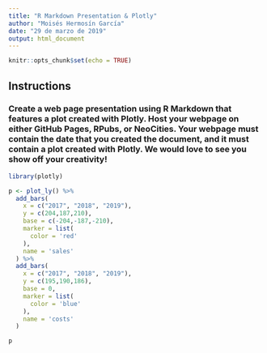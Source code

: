 ---
title: "R Markdown Presentation & Plotly"
author: "Moisés Hermosín García"
date: "29 de marzo de 2019"
output: html_document
---

```{r setup, include=FALSE}
knitr::opts_chunk$set(echo = TRUE)
```

## Instructions

### Create a web page presentation using R Markdown that features a plot created with Plotly. Host your webpage on either GitHub Pages, RPubs, or NeoCities. Your webpage must contain the date that you created the document, and it must contain a plot created with Plotly. We would love to see you show off your creativity!

```{r, echo=TRUE}
library(plotly)

p <- plot_ly() %>%
  add_bars(
    x = c("2017", "2018", "2019"),
    y = c(204,187,210),
    base = c(-204,-187,-210),
    marker = list(
      color = 'red'
    ),
    name = 'sales'
  ) %>%
  add_bars(
    x = c("2017", "2018", "2019"),
    y = c(195,190,186),
    base = 0,
    marker = list(
      color = 'blue'
    ),
    name = 'costs'
  )

p
```

